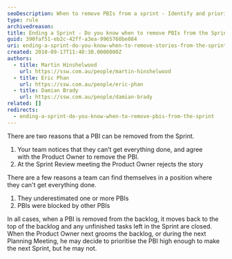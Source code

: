 ```yaml
---
seoDescription: When to remove PBIs from a sprint - Identify and prioritize or reject unfinished tasks in your backlog.
type: rule
archivedreason:
title: Ending a Sprint - Do you know when to remove PBIs from the Sprint?
guid: 390faf51-eb2c-42ff-a3ea-9965760be084
uri: ending-a-sprint-do-you-know-when-to-remove-stories-from-the-sprint
created: 2010-09-17T11:40:30.0000000Z
authors:
  - title: Martin Hinshelwood
    url: https://ssw.com.au/people/martin-hinshelwood
  - title: Eric Phan
    url: https://ssw.com.au/people/eric-phan
  - title: Damian Brady
    url: https://ssw.com.au/people/damian-brady
related: []
redirects:
  - ending-a-sprint-do-you-know-when-to-remove-pbis-from-the-sprint
---
```


There are two reasons that a PBI can be removed from the Sprint.
1. Your team notices that they can’t get everything done, and agree with the Product Owner to remove the PBI.
2. At the Sprint Review meeting the Product Owner rejects the story

There are a few reasons a team can find themselves in a position where they can't get everything done.

1. They underestimated one or more PBIs
2. PBIs were blocked by other PBIs

In all cases, when a PBI is removed from the backlog, it moves back to the top of the backlog and any unfinished tasks left in the Sprint are closed.  When the Product Owner next grooms the backlog, or during the next Planning Meeting, he may decide to prioritise the PBI high enough to make the next Sprint, but he may not.